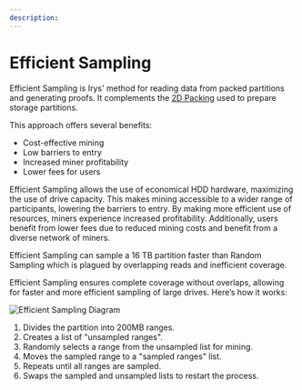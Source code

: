 ```yaml
---
description:
---
```



# Efficient Sampling

Efficient Sampling is Irys' method for reading data from packed partitions and generating proofs. It complements the [2D Packing](/protocol/2d-packing) used to prepare storage partitions.

This approach offers several benefits:

- Cost-effective mining
- Low barriers to entry
- Increased miner profitability
- Lower fees for users

Efficient Sampling allows the use of economical HDD hardware, maximizing the use of drive capacity. This makes mining accessible to a wider range of participants, lowering the barriers to entry. By making more efficient use of resources, miners experience increased profitability. Additionally, users benefit from lower fees due to reduced mining costs and benefit from a diverse network of miners.

<Callout type="info" emoji="💡">
	Efficient Sampling can sample a 16 TB partition faster than Random Sampling which is plagued by
	overlapping reads and inefficient coverage.
</Callout>

Efficient Sampling ensures complete coverage without overlaps, allowing for faster and more efficient sampling of large drives. Here’s how it works:

<div className="flex flex-row gap-5 items-start justify-start mt-10">
	<div>
		<Image
			src="/diagrams/protocol/efficient-sampling.png"
			alt="Efficient Sampling Diagram"
			width={800}
			height={600}
			className="w-full h-auto"
		/>
	</div>
	<div className="mt-4">
		<ol className="list-decimal list-inside text-base">
			<li>Divides the partition into 200MB ranges.</li>
			<li>Creates a list of "unsampled ranges".</li>
			<li>Randomly selects a range from the unsampled list for mining.</li>
			<li>Moves the sampled range to a "sampled ranges" list.</li>
			<li>Repeats until all ranges are sampled.</li>
			<li>Swaps the sampled and unsampled lists to restart the process.</li>
		</ol>
	</div>
</div>
